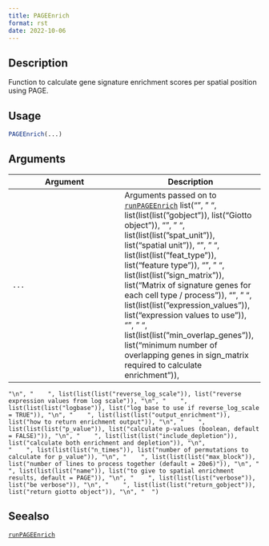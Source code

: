 ```yaml
--- 
title: PAGEEnrich 
format: rst 
date: 2022-10-06 
--- 
```


## Description

Function to calculate gene signature enrichment scores per spatial position using PAGE.


## Usage

```r
PAGEEnrich(...)
```


## Arguments

Argument      |Description
------------- |----------------
`...`     |      Arguments passed on to [`runPAGEEnrich`](#runpageenrich)   list("\n", "    ", list(list(list("gobject")), list("Giotto object")), "\n", "    ", list(list(list("spat_unit")), list("spatial unit")), "\n", "    ", list(list(list("feat_type")), list("feature type")), "\n", "    ", list(list(list("sign_matrix")), list("Matrix of signature genes for each cell type / process")), "\n", "    ", list(list(list("expression_values")), list("expression values to use")), "\n", "    ", list(list(list("min_overlap_genes")), list("minimum number of overlapping genes in sign_matrix required to calculate enrichment")), 
    "\n", "    ", list(list(list("reverse_log_scale")), list("reverse expression values from log scale")), "\n", "    ", list(list(list("logbase")), list("log base to use if reverse_log_scale = TRUE")), "\n", "    ", list(list(list("output_enrichment")), list("how to return enrichment output")), "\n", "    ", list(list(list("p_value")), list("calculate p-values (boolean, default = FALSE)")), "\n", "    ", list(list(list("include_depletion")), list("calculate both enrichment and depletion")), "\n", 
    "    ", list(list(list("n_times")), list("number of permutations to calculate for p_value")), "\n", "    ", list(list(list("max_block")), list("number of lines to process together (default = 20e6)")), "\n", "    ", list(list(list("name")), list("to give to spatial enrichment results, default = PAGE")), "\n", "    ", list(list(list("verbose")), list("be verbose")), "\n", "    ", list(list(list("return_gobject")), list("return giotto object")), "\n", "  ")


## Seealso

[`runPAGEEnrich`](#runpageenrich)


